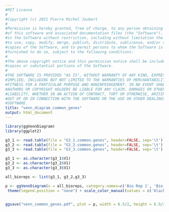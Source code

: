 ```yaml
---
#MIT License
#
#Copyright (c) 2021 Pierre Michel Joubert
#
#Permission is hereby granted, free of charge, to any person obtaining a copy
#of this software and associated documentation files (the "Software"), to deal
#in the Software without restriction, including without limitation the rights
#to use, copy, modify, merge, publish, distribute, sublicense, and/or sell
#copies of the Software, and to permit persons to whom the Software is
#furnished to do so, subject to the following conditions:
#
#The above copyright notice and this permission notice shall be included in all
#copies or substantial portions of the Software.
#
#THE SOFTWARE IS PROVIDED "AS IS", WITHOUT WARRANTY OF ANY KIND, EXPRESS OR
#IMPLIED, INCLUDING BUT NOT LIMITED TO THE WARRANTIES OF MERCHANTABILITY,
#FITNESS FOR A PARTICULAR PURPOSE AND NONINFRINGEMENT. IN NO EVENT SHALL THE
#AUTHORS OR COPYRIGHT HOLDERS BE LIABLE FOR ANY CLAIM, DAMAGES OR OTHER
#LIABILITY, WHETHER IN AN ACTION OF CONTRACT, TORT OR OTHERWISE, ARISING FROM,
#OUT OF OR IN CONNECTION WITH THE SOFTWARE OR THE USE OR OTHER DEALINGS IN THE
#SOFTWARE.
title: "venn_diagram_common_genes"
output: html_document
---
```


```r

library(ggVennDiagram)
library(ggplot2)

```

```r

g3_1 <- read.table(file = "G3_1.common.genes", header=FALSE, sep='\t')
g3_2 <- read.table(file = "G3_2.common.genes", header=FALSE, sep='\t')
g3_3 <- read.table(file = "G3_3.common.genes", header=FALSE, sep='\t')

g3_1 <- as.character(g3_1$V1)
g3_2 <- as.character(g3_2$V1)
g3_3 <- as.character(g3_3$V1)

all_bioreps <- list(g3_1, g3_2,g3_3)

```

```r

p <- ggVennDiagram(x = all_bioreps, category.names=c('Bio Rep 1', 'Bio Rep 2', 'Bio Rep 3'), set_size = 2, label_size = 2, label_alpha=0) +
 theme(legend.position = "none") + scale_color_manual(values = c('black', 'black', 'black')) + scale_fill_gradient(low = 'white', high='white') + theme(text = element_text(size = 8))


ggsave("venn_common_genes.pdf", plot = p, width = 6.5/2, height = 6.5/2)

```
